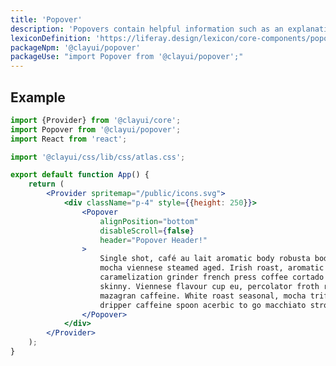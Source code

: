```yaml
---
title: 'Popover'
description: 'Popovers contain helpful information such as an explanation of a context.'
lexiconDefinition: 'https://liferay.design/lexicon/core-components/popovers-tooltips/'
packageNpm: '@clayui/popover'
packageUse: "import Popover from '@clayui/popover';"
---
```


## Example

```jsx preview
import {Provider} from '@clayui/core';
import Popover from '@clayui/popover';
import React from 'react';

import '@clayui/css/lib/css/atlas.css';

export default function App() {
	return (
		<Provider spritemap="/public/icons.svg">
			<div className="p-4" style={{height: 250}}>
				<Popover
					alignPosition="bottom"
					disableScroll={false}
					header="Popover Header!"
				>
					Single shot, café au lait aromatic body robusta body cream
					mocha viennese steamed aged. Irish roast, aromatic seasonal,
					caramelization grinder french press coffee cortado lungo
					skinny. Viennese flavour cup eu, percolator froth ristretto
					mazagran caffeine. White roast seasonal, mocha trifecta,
					dripper caffeine spoon acerbic to go macchiato strong.
				</Popover>
			</div>
		</Provider>
	);
}
```
